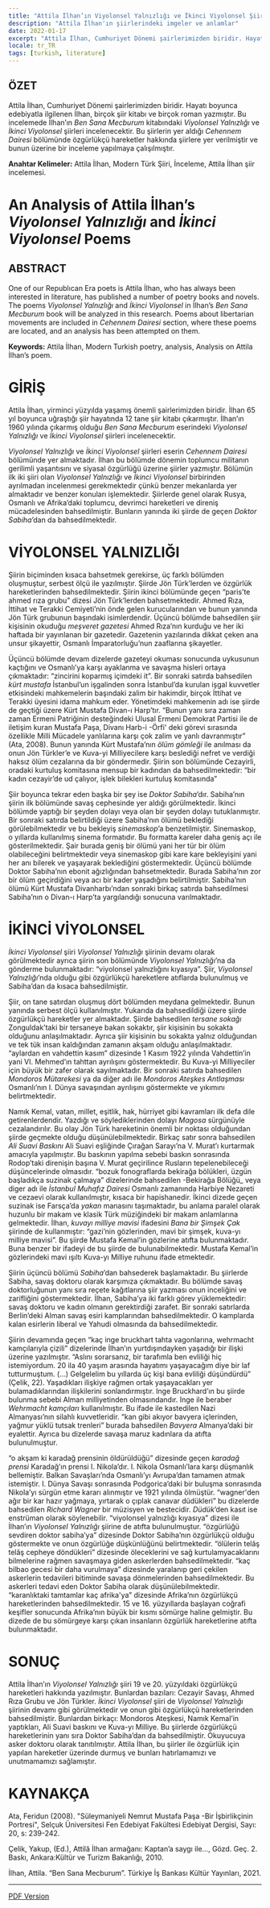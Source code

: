 ```yaml
---
title: "Attila İlhan’ın Viyolonsel Yalnızlığı ve İkinci Viyolonsel Şiirleri Üzerine Bir İnceleme"
description: "Attila İlhan'ın şiirlerindeki imgeler ve anlamlar"
date: 2022-01-17
excerpt: "Attila İlhan, Cumhuriyet Dönemi şairlerimizden biridir. Hayatı boyunca edebiyatla ilgilenen İlhan, birçok şiir kitabı ve birçok roman yazmıştır. Bu incelemede İlhan’ın _Ben Sana Mecburum_ kitabındaki _Viyolonsel Yalnızlığı_ ve _İkinci Viyolonsel_ şiirleri incelenecektir. Bu şiirlerin yer aldığı _Cehennem Dairesi_ bölümünde özgürlükçü hareketler hakkında şiirlere yer verilmiştir ve bunun üzerine bir inceleme yapılmaya çalışılmıştır."
locale: tr_TR
tags: [turkish, literature]
---
```

## ÖZET

Attila İlhan, Cumhuriyet Dönemi şairlerimizden biridir. 
Hayatı boyunca edebiyatla ilgilenen İlhan, birçok şiir kitabı ve birçok roman yazmıştır. 
Bu incelemede İlhan’ın _Ben Sana Mecburum_ kitabındaki _Viyolonsel Yalnızlığı_ ve _İkinci Viyolonsel_ şiirleri incelenecektir. 
Bu şiirlerin yer aldığı _Cehennem Dairesi_ bölümünde özgürlükçü hareketler hakkında şiirlere yer verilmiştir ve bunun üzerine bir inceleme yapılmaya çalışılmıştır.

**Anahtar Kelimeler:** Attila İlhan, Modern Türk Şiiri, İnceleme, Attila İlhan şiir incelemesi.

# An Analysis of Attila İlhan’s _Viyolonsel Yalnızlığı_ and _İkinci Viyolonsel_ Poems

## ABSTRACT

One of our Republıcan Era poets is Attila İlhan, who has always been interested in literature, has published a number of poetry books and novels. 
The poems _Viyolonsel Yalnızlığı_ and _İkinci Viyolonsel_ in İlhan’s _Ben Sana Mecburum_ book will be analyzed in this research. 
Poems about libertarian movements are included in _Cehennem Dairesi_ section, where these poems are located, and an analysis has been attempted on them.

**Keywords:** Attila İlhan, Modern Turkish poetry, analysis, Analysis on Attila İlhan’s poem.

# GİRİŞ

Attila İlhan, yirminci yüzyılda yaşamış önemli şairlerimizden biridir. 
İlhan 65 yıl boyunca uğraştığı şiir hayatında 12 tane şiir kitabı çıkarmıştır. 
İlhan’ın 1960 yılında çıkarmış olduğu _Ben Sana Mecburum_ eserindeki _Viyolonsel Yalnızlığı_ ve _İkinci Viyolonsel_ şiirleri incelenecektir. 

_Viyolonsel Yalnızlığı_ ve _İkinci Viyolonsel_ şiirleri eserin _Cehennem Dairesi_ bölümünde yer almaktadır. 
İlhan bu bölümde dönemin toplumcu militanın gerilimli yaşantısını ve siyasal özgürlüğü üzerine şiirler yazmıştır. 
Bölümün ilk iki şiiri olan _Viyolonsel Yalnızlığı_ ve _İkinci Viyolonsel_ birbirinden ayrılmadan incelenmesi gerekmektedir çünkü benzer mekanlarda yer almaktadır ve benzer konuları işlemektedir. 
Şiirlerde genel olarak Rusya, Osmanlı ve Afrika’daki toplumcu, devrimci hareketleri ve direniş mücadelesinden bahsedilmiştir. 
Bunların yanında iki şiirde de geçen _Doktor Sabiha_’dan da bahsedilmektedir. 

# VİYOLONSEL YALNIZLIĞI

Şiirin biçiminden kısaca bahsetmek gerekirse, üç farklı bölümden oluşmuştur, serbest ölçü ile yazılmıştır. 
Şiirde Jön Türk’lerden ve özgürlük hareketlerinden bahsedilmektedir. 
Şiirin ikinci bölümünde geçen “paris’te ahmed rıza grubu” dizesi Jön Türk’lerden bahsetmektedir. 
Ahmed Rıza, İttihat ve Terakki Cemiyeti’nin önde gelen kurucularından ve bunun yanında Jön Türk grubunun başındaki isimlerdendir. 
Üçüncü bölümde bahsedilen şiir kişisinin okuduğu _meşveret gazetesi_ Ahmed Rıza’nın kurduğu ve her iki haftada bir yayınlanan bir gazetedir. 
Gazetenin yazılarında dikkat çeken ana unsur şikayettir, Osmanlı İmparatorluğu’nun zaaflarına şikayetler. 

Üçüncü bölümde devam dizelerde gazeteyi okuması sonucunda uykusunun kaçtığını ve Osmanlı’ya karşı ayaklanma ve savaşma hisleri ortaya çıkmaktadır: 
“zincirini koparmış içimdeki it”. Bir sonraki satırda bahsedilen _kürt mustafa_ İstanbul’un işgalinden sonra İstanbul’da kurulan işgal kuvvetler 
etkisindeki mahkemelerin başındaki zalim bir hakimdir, birçok İttihat ve Terakki üyesini idama mahkum eder. Yönetimdeki mahkemenin adı ise şiirde de geçtiği 
üzere Kürt Mustafa Divan-ı Harp’tır. “Bunun yanı sıra zaman zaman Ermeni Patriğinin desteğindeki Ulusal Ermeni Demokrat Partisi ile de iletişim kuran Mustafa Paşa,
Divanı Harb-i -Örfi' deki görevi sırasında özellikle Milli Mücadele yanlılarına karşı çok zalim ve yanlı davranmıştır” (Ata, 2008). Bunun yanında Kürt Mustafa’nın _ölüm 
gömleği_ ile anılması da onun Jön Türkler’e ve Kuva-yi Milliyecilere karşı beslediği nefret ve verdiği haksız ölüm cezalarına da bir göndermedir. 
Şiirin son bölümünde Cezayirli, oradaki kurtuluş komitasına mensup bir kadından da bahsedilmektedir: “bir kadın cezayir’de ud çalıyor, işlek bilekleri kurtuluş komitasında”

Şiir boyunca tekrar eden başka bir şey ise _Doktor Sabiha_’dır. Sabiha’nın şiirin ilk bölümünde savaş cephesinde yer aldığı görülmektedir. 
İkinci bölümde yaptığı bir şeyden dolayı veya olan bir şeyden dolayı tutuklanmıştır. Bir sonraki satırda belirtildiği üzere Sabiha’nın ölümü beklediği 
görülebilmektedir ve bu bekleyiş _sinemaskop_’a benzetilmiştir. Sinemaskop, o yıllarda kullanılmış sinema formatıdır. Bu formatta kareler daha geniş açı ile 
gösterilmektedir. Şair burada geniş bir ölümü yani her tür bir ölüm olabileceğini belirtmektedir veya sinemaskop gibi kare kare bekleyişini yani her anı bilerek ve 
yaşayarak beklediğini göstermektedir. Üçüncü bölümde Doktor Sabiha’nın ebonit ağızlığından bahsetmektedir. Burada Sabiha’nın zor bir ölüm geçirdiğini veya acı bir 
kader yaşadığını belirtilmiştir. Sabiha’nın ölümü Kürt Mustafa Divanharbı’ndan sonraki birkaç satırda bahsedilmesi Sabiha’nın o Divan-ı Harp’ta yargılandığı sonucuna varılmaktadır.

# İKİNCİ VİYOLONSEL

_İkinci Viyolonsel_ şiiri _Viyolonsel Yalnızlığı_ şiirinin devamı olarak görülmektedir ayrıca şiirin son bölümünde _Viyolonsel Yalnızlığı_’na da gönderme bulunmaktadır: 
“viyolonsel yalnızlığını kıyasıya”. Şiir, _Viyolonsel Yalnızlığı_’nda olduğu gibi özgürlükçü hareketlere atıflarda bulunulmuş ve Sabiha’dan da kısaca bahsedilmiştir. 

Şiir, on tane satırdan oluşmuş dört bölümden meydana gelmektedir. Bunun yanında serbest ölçü kullanılmıştır. Yukarıda da bahsedildiği üzere şiirde özgürlükçü hareketler 
yer almaktadır. Şiirde bahsedilen _tersane sokağı_ Zonguldak’taki bir tersaneye bakan sokaktır, şiir kişisinin bu sokakta olduğunu anlaşılmaktadır. Ayrıca şiir kişisinin bu 
sokakta yalnız olduğundan ve tek tük insan kaldığından zamanın akşam olduğu anlaşılmaktadır. “aylardan en vahdettin kasım” dizesinde 1 Kasım 1922 yılında Vahdettin’in 
yani VI. Mehmed’ın tahttan ayrılışını göstermektedir. Bu Kuva-yi Milliyeciler için büyük bir zafer olarak sayılmaktadır. Bir sonraki satırda bahsedilen _Mondoros 
Mütarekesi_ ya da diğer adı ile _Mondoros Ateşkes Antlaşması_ Osmanlı’nın I. Dünya savaşından ayrılışını göstermekte ve yıkımını belirtmektedir. 
	
Namık Kemal, vatan, millet, eşitlik, hak, hürriyet gibi kavramları ilk defa dile getirenlerdendir. Yazdığı ve söylediklerinden dolayı _Magosa_ sürgünüyle cezalandırılır.
Bu olay Jön Türk hareketinin önemli bir noktası olduğundan şiirde geçmekte olduğu düşünülebilmektedir. Birkaç satır sonra bahsedilen _Ali Suavi Baskını_ Ali Suavi 
eşliğinde Çırağan Sarayı’na V. Murat’ı kurtarmak amacıyla yapılmıştır. Bu baskının yapılma sebebi baskın sonrasında Rodop’taki direnişin başına V. Murat geçirilince 
Rusların tepelenebileceği düşüncelerinde olmasıdır. “bozuk fonograflarda bekirağa bölükleri, üzgün başladıkça suzinak çalmaya” dizelerinde bahsedilen -Bekirağa Bölüğü_ 
veya diger adı ile _İstanbul Muhafız Dairesi_ Osmanlı zamanında Harbiye Nezareti ve cezaevi olarak kullanılmıştır, kısaca bir hapishanedir. İkinci dizede geçen suzinak ise 
Farsça’da _yakan_ manasını taşımaktadır, bu anlama paralel olarak huzunlu bir makam ve klasik Türk müziğindeki bir makam anlamlarına gelmektedir. İlhan, _kuvayı milliye 
mavisi_ ifadesini _Bana bir Şimşek Çak_ şiirinde de kullanmıştır: “gazi’nin gözlerinden, mavi bir şimşek, kuva-yı milliye mavisi”. Bu şiirde Mustafa Kemal’in gözlerine 
atıfta bulunmaktadır. Buna benzer bir ifadeyi de bu şiirde de bulunabilmektedir. Mustafa Kemal’in gözlerindeki mavi ışıltı Kuva-yı Milliye ruhunu ifade etmektedir. 

Şiirin üçüncü bölümü _Sabiha_’dan bahsederek başlamaktadır. Bu şiirlerde Sabiha, savaş doktoru olarak karşımıza çıkmaktadır. Bu bölümde savaş doktorluğunun yanı sıra 
reçete kağıtlarına şiir yazması onun inceliğini ve zarifliğini göstermektedir. İlhan, Sabiha’ya iki farklı görev yüklemektedir: savaş doktoru ve kadın olmanın 
gerektirdiği zarafet. Bir sonraki satırlarda Berlin’deki Alman savaş esiri kamplarından bahsedilmektedir. O kamplarda kalan esirlerin liberal ve Yahudi olmasında da 
bahsedilmektedir. 

Şiirin devamında geçen “kaç inge bruckhart tahta vagonlarına, wehrmacht kamçılarıyla çizili” dizelerinde İlhan’ın yurtdışındayken yaşadığı bir ilişki üzerine 
yazılmıştır.  “Aslını sorarsanız, bir tarafımla ben evliliği hiç istemiyordum. 20 ila 40 yaşım arasında hayatımı yaşayacağım diye bir laf tutturmuştum. (…) 
Gelgelelim bu yıllarda üç kişi bana evliliği düşündürdü” (Çelik, 22). Yaşadıkları ilişkiye rağmen ortak yaşayacakları yer bulamadıklarından ilişkilerini sonlandırmıştır. 
Inge Bruckhard’ın bu şiirde bulunma sebebi Alman milliyetinden olmasındandır. Inge ile beraber _Wehrmacht kamçıları_ kullanılmıştır. Bu ifade ile kastedilen Nazi 
Almanyası’nın silahlı kuvvetleridir. “​​kan gibi akıyor bavyera içlerinden, yağmur yüklü tutsak trenleri” burada bahsedilen _Bavyera_ Almanya’daki bir eyalettir. 
Ayrıca bu dizelerde savaşa maruz kadınlara da atıfta bulunulmuştur. 
 
“o akşam ki karadağ prensinin öldürüldüğü” dizesinde geçen _karadağ prensi_ Karadağ’ın prensi I. Nikola’dır. I. Nikola Osmanlı’lara karşı düşmanlık bellemiştir. 
Balkan Savaşları’nda Osmanlı’yı Avrupa’dan tamamen atmak istemiştir. I. Dünya Savaşı sonrasında Podgorica’daki bir buluşma sonrasında Nikola’yı sürgün etme kararı
alınmıştır ve 1921 yılında ölmüştür. “wagner'den ağır bir kar hazır yağmaya, yırtarak o çıplak canavar düdükleri” bu dizelerde bahsedilen _Richard Wagner_ bir müzisyen 
ve bestecidir. _Düdük_’den kasıt ise enstrüman olarak söylenebilir. “viyolonsel yalnızlığı kıyasıya” dizesi ile İlhan’ın _Viyolonsel Yalnızlığı_ şiirine de atıfta 
bulunulmuştur. “özgürlüğü sevdiren doktor sabiha’ya” dizesinde Doktor Sabiha’nın özgürlükçü olduğu göstermekte ve onun özgürlüğe düşkünlüğünü belirtmektedir. 
“ölülerin telâş telâş cepheye döndükleri” dizesinde öleceklerini ve sağ kurtulamyacaklarını bilmelerine rağmen savaşmaya giden askerlerden bahsedilmektedir. 
“kaç bilbao gecesi bir daha vurulmaya” dizesinde yaralanıp geri çekilen askerlerin tedavileri bitiminde savaşa dönmelerinden bahsedilmektedir. Bu askerleri 
tedavi eden Doktor Sabiha olarak düşünülebilmektedir. “karanlıktaki tamtamlar kaç afrika'ya” dizesinde Afrika’nın özgürlükçü hareketlerinden bahsedilmektedir. 
15 ve 16. yüzyıllarda başlayan coğrafi keşifler sonucunda Afrika’nın büyük bir kısmı sömürge haline gelmiştir. Bu dizede de bu sömürgeye karşı çıkan insanların özgürlük 
hareketlerine atıfta bulunmaktadır.

# SONUÇ

Attila İlhan’ın _Viyolonsel Yalnızlığı_ şiiri 19 ve 20. yüzyıldaki özgürlükçü hareketleri hakkında yazılmıştır. 
Bunlardan bazıları: Cezayir Savaşı, Ahmed Rıza Grubu ve Jön Türkler. _İkinci Viyolonsel_ şiiri de _Viyolonsel Yalnızlığı_ şiirinin devamı gibi görülmektedir ve 
onun gibi özgürlükçü hareketlerinden bahsedilmiştir. Bunlardan birkaçı: Mondoros Ateşkesi, Namık Kemal’in yaptıkları, Ali Suavi baskını ve Kuva-yı Milliye. 
Bu şiirlerde özgürlükçü hareketlerinin yanı sıra Doktor Sabiha’dan da bahsedilmiştir. Okuyucuya asker doktoru olarak tanıtılmıştır. Attila İlhan, bu şiirler ile 
özgürlük için yapılan hareketler üzerinde durmuş ve bunları hatırlamamızı ve unutmamamızı sağlamıştır. 

# KAYNAKÇA
Ata, Feridun (2008). "Süleymaniyeli Nemrut Mustafa Paşa -Bir İşbirlikçinin Portresi", Selçuk Üniversitesi Fen Edebiyat Fakültesi Edebiyat Dergisi, Sayı: 20, s: 239-242.

Çelik, Yakup, (Ed.), Attilâ İlhan armağanı: Kaptan’a saygı ile…, Gözd. Geç. 2. Baskı, Ankara:Kültür ve Turizm Bakanlığı, 2010.

İlhan, Attila. “Ben Sana Mecburum”. Türkiye İş Bankası Kültür Yayınları, 2021.

---

[PDF Version](/pdfs/attila-ilhan-viyolonsel.pdf)